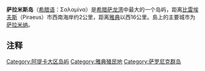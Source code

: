 {{unreferenced|time=2012-7-23}}
{{Infobox Greek Dimos
  |name = 萨拉米斯岛
  |name_local = Σαλαμίνα 
|image_map = 2011 Dimos Salaminos.png
  |periph = [[阿提卡|阿提卡]]
|periphunit         = [[Islands_(peripheral_unit)|Islands]]
|pop_municipality   = 38022
|area_municipality  = 96.09
  |population_as_of = 2001
  |elevation = 
  |lat_deg = 37
  |lat_min = 56
  |lon_deg = 23
  |lon_min = 30
  |postal_code = 189 xx
  |area_code = 21
  |licence = Y
  |mayor = 
  |website = [http://www.salamina.gr www.salamina.gr]
 |image_skyline      = View of Salamina 1.jpg
 |caption_skyline    = 萨拉米纳风景
 |party              = 
 |since              = 
}}
'''萨拉米斯岛'''（[[希腊语|希腊语]]：Σαλαμίνα）是[[希腊|希腊]][[萨龙湾|萨龙湾]]中最大的一个岛屿，距离[[比雷埃夫斯|比雷埃夫斯]]（Piraeus）市西南海岸约2公里，距离[[雅典|雅典]]以西16公里。島上的主要城市为[[萨拉米纳|萨拉米纳]]。

== 注释 ==

{{Reflist|2}}
{{模板:愛琴海諸島}}

{{Authority control}}
[[Category:阿提卡大区岛屿|Category:阿提卡大区岛屿]]
[[Category:雅典殖民地|Category:雅典殖民地]]
[[Category:萨罗尼克群岛|Category:萨罗尼克群岛]]